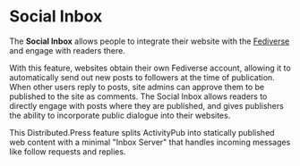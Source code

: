 
# Social Inbox

The **Social Inbox** allows people to integrate their website with the [Fediverse](https://www.fediverse.to/) and engage with readers there.

With this feature, websites obtain their own Fediverse account, allowing it to automatically send out new posts to followers at the time of publication. When other users reply to posts, site admins can approve them to be published to the site as comments. The Social Inbox allows readers to directly engage with posts where they are published, and gives publishers the ability to incorporate public dialogue into their websites.

This Distributed.Press feature splits ActivityPub into statically published web content with a minimal "Inbox Server" that handles incoming messages like follow requests and replies.

<Callout type="info">
</Callout>

